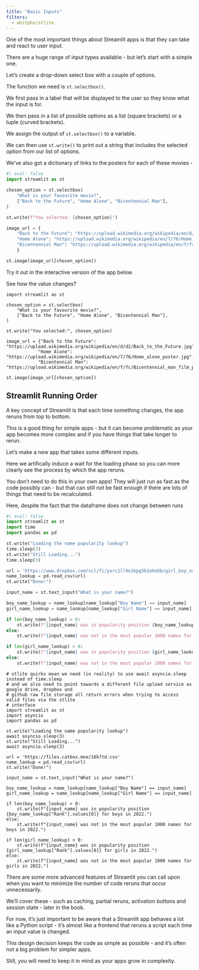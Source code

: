 ```yaml
---
title: "Basic Inputs"
filters:
  - whitphx/stlite
---
```


One of the most important things about Streamlit apps is that they can take and react to user input.

There are a huge range of input types available - but let's start with a simple one.

Let's create a drop-down select box with a couple of options.

The function we need is `st.selectbox()`.

We first pass in a label that will be displayed to the user so they know what the input is for.

We then pass in a list of possible options as a list (square brackets) or a tuple (curved brackets).

We assign the output of `st.selectbox()` to a variable.

We can then use `st.write()` to print out a string that includes the selected option from our list of options.

We've also got a dictionary of links to the posters for each of these movies -

```python
#| eval: false
import streamlit as st

chosen_option = st.selectbox(
    "What is your favourite movie?",
    ["Back to the Future", "Home Alone", "Bicentennial Man"],
)

st.write(f"You selected: {chosen_option}")

image_url = {
    "Back to the Future": "https://upload.wikimedia.org/wikipedia/en/d/d2/Back_to_the_Future.jpg",
    "Home Alone": "https://upload.wikimedia.org/wikipedia/en/7/76/Home_alone_poster.jpg",
    "Bicentennial Man": "https://upload.wikimedia.org/wikipedia/en/f/fc/Bicentennial_man_film_poster.jpg"
    }

st.image(image_url[chosen_option])
```

Try it out in the interactive version of the app below.

See how the value changes?

```stlite-python
import streamlit as st

chosen_option = st.selectbox(
    "What is your favourite movie?",
    ["Back to the Future", "Home Alone", "Bicentennial Man"],
)

st.write("You selected:", chosen_option)

image_url = {"Back to the Future": "https://upload.wikimedia.org/wikipedia/en/d/d2/Back_to_the_Future.jpg",
            "Home Alone": "https://upload.wikimedia.org/wikipedia/en/7/76/Home_alone_poster.jpg",
            "Bicentennial Man": "https://upload.wikimedia.org/wikipedia/en/f/fc/Bicentennial_man_film_poster.jpg"}

st.image(image_url[chosen_option])
```

## Streamlit Running Order

A key concept of Streamlit is that each time something changes, the app reruns from top to bottom.

This is a good thing for simple apps - but it can become problematic as your app becomes more complex and if you have things that take longer to rerun.

Let's make a new app that takes some different inputs.

:::{.callout-note}
Here we artifically induce a wait for the loading phase so you can more clearly see the process by which the app reruns.

You don't need to do this in your own apps! They will just run as fast as the code possibly can - but that can still not be fast enough if there are lots of things that need to be recalculated.
:::

Here, despite the fact that the dataframe does not change between runs

```python
#| eval: false
import streamlit as st
import time
import pandas as pd

st.write("Loading the name popularity lookup")
time.sleep(3)
st.write("Still Loading...")
time.sleep(3)

url = 'https://www.dropbox.com/scl/fi/yxrc1ll9o3kpg5b1ekm5b/girl_boy_names_2022.csv?rlkey=eq3uv3ms5441gqxchnnom1h6b&st=d53l3q1q&dl=1'
name_lookup = pd.read_csv(url)
st.write("Done!")

input_name = st.text_input("What is your name?")

boy_name_lookup = name_lookup[name_lookup["Boy Name"] == input_name]
girl_name_lookup = name_lookup[name_lookup["Girl Name"] == input_name]

if len(boy_name_lookup) > 0:
    st.write(f"{input_name} was in popularity position {boy_name_lookup["Rank"].values[0]} for boys in 2022.")
else:
    st.write(f"{input_name} was not in the most popular 1000 names for boys in 2022.")

if len(girl_name_lookup) > 0:
    st.write(f"{input_name} was in popularity position {girl_name_lookup["Rank"].values[0]} for girls in 2022.")
else:
    st.write(f"{input_name} was not in the most popular 1000 names for girls in 2022.")

```

```stlite-python
# stlite quirks mean we need (in reality) to use await asyncio.sleep instead of time.sleep
# and we also need to point towards a different file upload service as google drive, dropbox and
# github raw file storage all return errors when trying to access valid files via the stlite
# interface
import streamlit as st
import asyncio
import pandas as pd

st.write("Loading the name popularity lookup")
await asyncio.sleep(3)
st.write("Still Loading...")
await asyncio.sleep(3)

url = 'https://files.catbox.moe/16k7td.csv'
name_lookup = pd.read_csv(url)
st.write("Done!")

input_name = st.text_input("What is your name?")

boy_name_lookup = name_lookup[name_lookup["Boy Name"] == input_name]
girl_name_lookup = name_lookup[name_lookup["Girl Name"] == input_name]

if len(boy_name_lookup) > 0:
    st.write(f"{input_name} was in popularity position {boy_name_lookup["Rank"].values[0]} for boys in 2022.")
else:
    st.write(f"{input_name} was not in the most popular 1000 names for boys in 2022.")

if len(girl_name_lookup) > 0:
    st.write(f"{input_name} was in popularity position {girl_name_lookup["Rank"].values[0]} for girls in 2022.")
else:
    st.write(f"{input_name} was not in the most popular 1000 names for girls in 2022.")

```


:::{.callout-tip}
There are some more advanced features of Streamlit you can call upon when you want to minimize the number of code reruns that occur unnecessarily.

We'll cover these - such as caching, partial reruns, activation buttons and session state - later in the book.

For now, it's just important to be aware that a Streamlit app behaves a lot like a Python script - it's almost like a frontend that reruns a script each time an input value is changed.

This design decision keeps the code as simple as possible - and it's often not a big problem for simpler apps.

Still, you will need to keep it in mind as your apps grow in complexity.
:::
